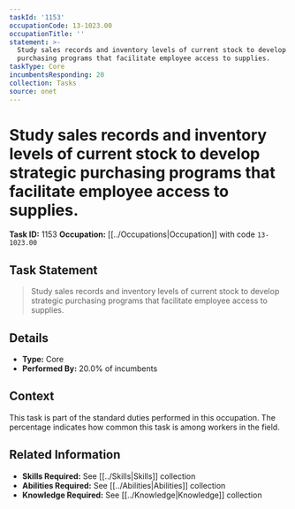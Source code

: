 ```yaml
---
taskId: '1153'
occupationCode: 13-1023.00
occupationTitle: ''
statement: >-
  Study sales records and inventory levels of current stock to develop strategic
  purchasing programs that facilitate employee access to supplies.
taskType: Core
incumbentsResponding: 20
collection: Tasks
source: onet
---
```

# Study sales records and inventory levels of current stock to develop strategic purchasing programs that facilitate employee access to supplies.

**Task ID:** 1153
**Occupation:** [[../Occupations|Occupation]] with code `13-1023.00`

## Task Statement

> Study sales records and inventory levels of current stock to develop strategic purchasing programs that facilitate employee access to supplies.

## Details

- **Type:** Core
- **Performed By:** 20.0% of incumbents

## Context

This task is part of the standard duties performed in this occupation. The percentage indicates how common this task is among workers in the field.

## Related Information

- **Skills Required:** See [[../Skills|Skills]] collection
- **Abilities Required:** See [[../Abilities|Abilities]] collection
- **Knowledge Required:** See [[../Knowledge|Knowledge]] collection
